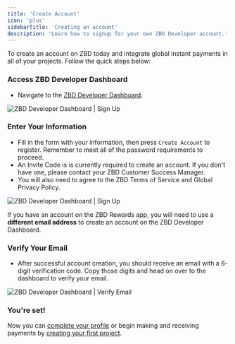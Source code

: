 ```yaml
---
title: 'Create Account'
icon: 'plus'
sidebarTitle: 'Creating an account'
description: 'Learn how to signup for your own ZBD Developer account.'
---
```


To create an account on ZBD today and integrate global instant payments in all of your projects. Follow the quick steps below:
### Access ZBD Developer Dashboard

- Navigate to the [ZBD Developer Dashboard](https://dashboard.zebedee.io/signup).

<Frame caption="ZBD Developer Dashboard | Sign Up">
  <img src="/img/v3/create-account.png" alt="ZBD Developer Dashboard | Sign Up" />
</Frame>
<br />

### Enter Your Information

- Fill in the form with your information, then press `Create Account` to register. Remember to meet all of the password requirements to proceed.
- An Invite Code is is currently required to create an account. If you don't have one, please contact your ZBD Customer Success Manager.
- You will also need to agree to the ZBD Terms of Service and Global Privacy Policy.

<Frame caption="ZBD Developer Dashboard | Sign Up">
  <img src="/img/v3/create-account-2.png" alt="ZBD Developer Dashboard | Sign Up" />
</Frame>
<br />

<Info>If you have an account on the ZBD Rewards app, you will need to use a **different email address** to create an account on the ZBD Developer Dashboard.</Info>  

### Verify Your Email

- After successful account creation, you should receive an email with a 6-digit verification code. Copy those digits and head on over to the dashboard to verify your email.

<Frame caption="ZBD Developer Dashboard | Verify Email">
  <img src="/img/v2/signup-verify-email.png" alt="ZBD Developer Dashboard | Verify Email" />
</Frame>
<br />

### You're set!

Now you can [complete your profile](/get-started/verify-identity) or begin making and receiving payments by [creating your first project](/get-started/create-project).